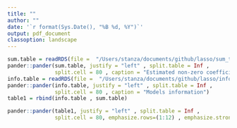 ```yaml
---
title: ""
author: ""
date: '`r format(Sys.Date(), "%B %d, %Y")`'
output: pdf_document
classoption: landscape
---
```


```r
sum.table = readRDS(file =  "/Users/stanza/documents/github/lasso/sum_table.rds")
pander::pander(sum.table, justify = "left" , split.table = Inf , 
               split.cell = 80 , caption = "Estimated non-zero coefficients with fixed lambda")
info.table = readRDS(file =  "/Users/stanza/documents/github/lasso/info_table.rds")
pander::pander(info.table, justify = "left" , split.table = Inf , 
               split.cell = 80 , caption = "Models information")
table1 = rbind(info.table , sum.table)
```


```r
pander::pander(table1, justify = "left" , split.table = Inf , 
               split.cell = 80, emphasize.rows=(1:12) , emphasize.strong.rows=(1:12))
```







